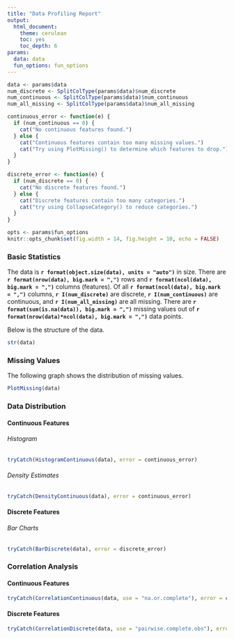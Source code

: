 ```yaml
---
title: "Data Profiling Report"
output:
  html_document: 
    theme: cerulean
    toc: yes
    toc_depth: 6
params:
  data: data
  fun_options: fun_options
---
```


```r
data <- params$data
num_discrete <- SplitColType(params$data)$num_discrete
num_continuous <- SplitColType(params$data)$num_continuous
num_all_missing <- SplitColType(params$data)$num_all_missing

continuous_error <- function(e) {
  if (num_continuous == 0) {
    cat("No continuous features found.")
  } else {
    cat("Continuous features contain too many missing values.")
    cat("Try using PlotMissing() to determine which features to drop.")
  }
}

discrete_error <- function(e) {
  if (num_discrete == 0) {
    cat("No discrete features found.")
  } else {
    cat("Discrete features contain too many categories.")
    cat("try using CollapseCategory() to reduce categories.")
  }
}

opts <- params$fun_options
knitr::opts_chunk$set(fig.width = 14, fig.height = 10, echo = FALSE)
```

### Basic Statistics
The data is **`r format(object.size(data), units = "auto")`** in size. There are **`r format(nrow(data), big.mark = ",")`** rows and **`r format(ncol(data), big.mark = ",")`** columns (features). Of all **`r format(ncol(data), big.mark = ",")`** columns, **`r I(num_discrete)`** are discrete, **`r I(num_continuous)`** are continuous, and **`r I(num_all_missing)`** are all missing. There are **`r format(sum(is.na(data)), big.mark = ",")`** missing values out of **`r format(nrow(data)*ncol(data), big.mark = ",")`** data points.

Below is the structure of the data.
```r
str(data)
```

### Missing Values
The following graph shows the distribution of missing values.
```r
PlotMissing(data)
```

### Data Distribution

#### Continuous Features

###### Histogram
```r
tryCatch(HistogramContinuous(data), error = continuous_error)
```

###### Density Estimates
```r
tryCatch(DensityContinuous(data), error = continuous_error)
```

#### Discrete Features
###### Bar Charts
```r
tryCatch(BarDiscrete(data), error = discrete_error)
```

### Correlation Analysis

#### Continuous Features
```r
tryCatch(CorrelationContinuous(data, use = "na.or.complete"), error = continuous_error)
```

#### Discrete Features
```r
tryCatch(CorrelationDiscrete(data, use = "pairwise.complete.obs"), error = discrete_error)
```


